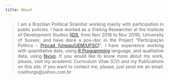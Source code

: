 ```yaml
---
title: About
---
```


<style>
body {
text-align: justify}
</style>

> I am a Brazilian Political Scientist working mainly with participation in public policies. I have worked as a Visiting Researcher at the Institute of Development Studies [(IDS](https://www.ids.ac.uk/), from Nov 2018 to Nov 2019), University of Sussex, and have done a pos-doc in the Project “Participação Política – [Procad (Unesp/UEM/UFSC)](https://participacaopolitica.cfh.ufsc.br/)". I have experience working with quantitative data, using [R Programming](https://www.r-project.org/) language, and qualitative data, using [Nvivo](https://www.qsrinternational.com/nvivo/home). If you would like to know more about my work, please, visit my academic Curriculum Vitae (CV) and my Publications on this site. If you want to contact me, please, just send me an email: coelhorgs@yahoo.com.br